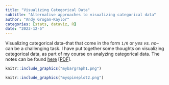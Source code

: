 ```yaml
---
title: "Visualizing Categorical Data"
subtitle: "Alternative approaches to visualizing categorical data"
author: "Andy Grogan-Kaylor"
categories: [stats, dataviz, R]
date: "2023-12-5"
---
```


Visualizing categorical data--that that come in the form `1/0` or *yes vs. no*--can be a challenging task. I have put together some thoughts on visualizing categorical data, as part of my course on analyzing categorical data. The notes can be found [here](https://agrogan1.github.io/newstuff/categorical/visualizing-categorical-data/visualizing-categorical-data.html) [[PDF](https://agrogan1.github.io/newstuff/categorical/visualizing-categorical-data/visualizing-categorical-data.pdf)].

```r

knitr::include_graphics("mybargraph1.png")

```


```r

knitr::include_graphics("myspineplot2.png")

```


